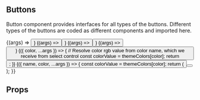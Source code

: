 
<Meta title='Components/Button' decorators={[withDesign]} />

## Buttons

Button component provides interfaces for all types of the buttons. Different
types of the buttons are coded as different components and imported here.

<Preview>
	<Story
		name='Default'
		parameters={{
			// Configuration for design plugin, which allows to display linked Figma frame
			design: config({
				type: 'figma',
				// replace this url with your own design file to link:
				url:
					'https://www.figma.com/file/GDxXj0FoQ2ppNCAMcPZpmV/Workshop-starter-template?node-id=113%3A3473',
			}),
		}}
		// Props values for the story
		args={{ label: 'Button', disable: false }}>
		{(args) => <Button {...args} />}
	</Story>
	<Story name='Outline' args={{ label: 'Button', isOutline: true }}>
		{(args) => <Button {...args} />}
	</Story>
	<Story
		name='Link'
		args={{ label: 'Button', isOutline: true, href: 'https://varya.me' }}>
		{(args) => <Button {...args} />}
	</Story>
	<Story name='Stretched' args={{ label: 'Button', isStretched: true }}>
		{(args) => <Button {...args} />}
	</Story>
	<Story
		name='Colors'
		// Custom select control, which receives values from the name of color tokens
		argTypes={{
			color: { control: { type: 'select', options: Object.keys(themeColors) } },
		}}
		args={{ label: 'Button', color: 'secondary500' }}>
		{({ color, ...args }) => {
			// Resolve color rgb value from color name, which we receive from select control
			const colorValue = themeColors[color];
			return <Button color={colorValue} {...args} />;
		}}
	</Story>
	<Story
		name='Button with Icon'
		argTypes={{
			name: { control: { type: 'select', options: Object.keys(icons) } },
			color: { control: { type: 'select', options: Object.keys(themeColors) } },
		}}
		args={{ isOutline: true, name: 'arrowBack', isActive: true }}>
		{({ name, color, ...args }) => {
			const colorValue = themeColors[color];
			return (
				<Button color={colorValue} {...args}>
					<Icon name={name} />
				</Button>
			);
		}}
	</Story>
</Preview>

## Props

<ArgsTable of={Button} />
